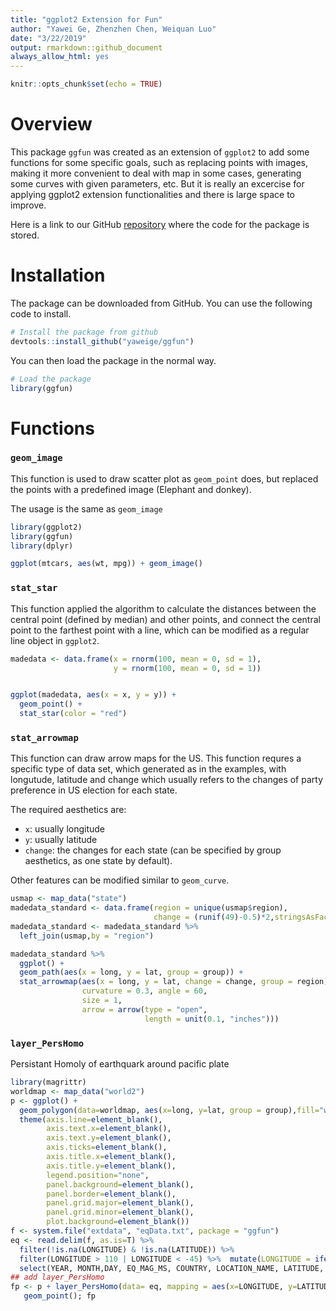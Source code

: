 ```yaml
---
title: "ggplot2 Extension for Fun"
author: "Yawei Ge, Zhenzhen Chen, Weiquan Luo"
date: "3/22/2019"
output: rmarkdown::github_document
always_allow_html: yes
---
```


```r
knitr::opts_chunk$set(echo = TRUE)
```

# Overview

This package `ggfun` was created as an extension of `ggplot2` to add some functions for some specific goals, such as replacing points with images, making it more convenient to deal with map in some cases, generating some curves with given parameters, etc. But it is really an excercise for applying ggplot2 extension functionalities and there is large space to improve.

Here is a link to our GitHub [repository](https://github.com/yaweige/ggfun) where the code for the package is stored.

# Installation

The package can be downloaded from GitHub. You can use the following code to install.

```r
# Install the package from github
devtools::install_github("yaweige/ggfun")
```

You can then load the package in the normal way.

```r
# Load the package
library(ggfun)
```

# Functions

### `geom_image`

This function is used to draw scatter plot as `geom_point` does, but replaced the points with a predefined image (Elephant and donkey).

The usage is the same as `geom_image`

```r
library(ggplot2)
library(ggfun)
library(dplyr)

ggplot(mtcars, aes(wt, mpg)) + geom_image()
```

### `stat_star`

This function applied the algorithm to calculate the distances between the central point (defined by median) and other points, and connect the central point to the farthest point with a line, which can be modified as a regular line object in `ggplot2`.

```r
madedata <- data.frame(x = rnorm(100, mean = 0, sd = 1),
                       y = rnorm(100, mean = 0, sd = 1))


ggplot(madedata, aes(x = x, y = y)) +
  geom_point() +
  stat_star(color = "red")
```

### `stat_arrowmap`

This function can draw arrow maps for the US. This function requres a specific type of data set, which generated as in the examples, with longutude, latitude and change which usually refers to the changes of party preference in US election for each state.

The required aesthetics are: 

- `x`: usually longitude
- `y`: usually latitude
- `change`: the changes for each state (can be specified by group aesthetics, as one state by default).

Other features can be modified similar to `geom_curve`.

```r
usmap <- map_data("state")
madedata_standard <- data.frame(region = unique(usmap$region), 
                                change = (runif(49)-0.5)*2,stringsAsFactors = FALSE)
madedata_standard <- madedata_standard %>%
  left_join(usmap,by = "region")
```

```r
madedata_standard %>%
  ggplot() +
  geom_path(aes(x = long, y = lat, group = group)) +
  stat_arrowmap(aes(x = long, y = lat, change = change, group = region),
                curvature = 0.3, angle = 60,
                size = 1,
                arrow = arrow(type = "open",
                              length = unit(0.1, "inches")))

```

### `layer_PersHomo`

Persistant Homoly of earthquark around pacific plate

```r
library(magrittr) 
worldmap <- map_data("world2")
p <- ggplot() +
  geom_polygon(data=worldmap, aes(x=long, y=lat, group = group),fill="white", colour="#7f7f7f", size=0.5) +
  theme(axis.line=element_blank(),
        axis.text.x=element_blank(),
        axis.text.y=element_blank(),
        axis.ticks=element_blank(),
        axis.title.x=element_blank(),
        axis.title.y=element_blank(),
        legend.position="none",
        panel.background=element_blank(),
        panel.border=element_blank(),
        panel.grid.major=element_blank(),
        panel.grid.minor=element_blank(),
        plot.background=element_blank())
f <- system.file("extdata", "eqData.txt", package = "ggfun")
eq <- read.delim(f, as.is=T) %>%
  filter(!is.na(LONGITUDE) & !is.na(LATITUDE)) %>%
  filter(LONGITUDE > 110 | LONGITUDE < -45) %>%  mutate(LONGITUDE = ifelse(LONGITUDE < 0, LONGITUDE + 360, LONGITUDE)) %>%
  select(YEAR, MONTH,DAY, EQ_MAG_MS, COUNTRY, LOCATION_NAME, LATITUDE, LONGITUDE)
## add layer_PersHomo
fp <- p + layer_PersHomo(data= eq, mapping = aes(x=LONGITUDE, y=LATITUDE), d=450000, colour = "blue") +
   geom_point(); fp
```

